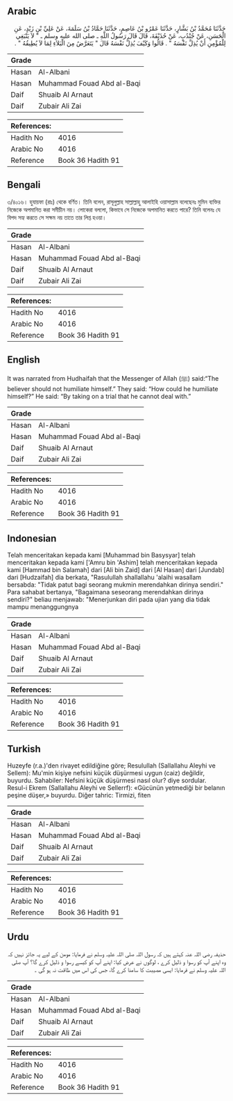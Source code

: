 ## Arabic


<div dir="rtl" lang="ar" style={{fontSize:'larger',backgroundColor:'#f8f9fa',padding:20}}>
حَدَّثَنَا مُحَمَّدُ بْنُ بَشَّارٍ، حَدَّثَنَا عَمْرُو بْنُ عَاصِمٍ، حَدَّثَنَا حَمَّادُ بْنُ سَلَمَةَ، عَنْ عَلِيِّ بْنِ زَيْدٍ، عَنِ الْحَسَنِ، عَنْ جُنْدُبٍ، عَنْ حُذَيْفَةَ، قَالَ قَالَ رَسُولُ اللَّهِ ـ صلى الله عليه وسلم ـ ‏"‏ لاَ يَنْبَغِي لِلْمُؤْمِنِ أَنْ يُذِلَّ نَفْسَهُ ‏"‏ ‏.‏ قَالُوا وَكَيْفَ يُذِلُّ نَفْسَهُ قَالَ ‏"‏ يَتَعَرَّضُ مِنَ الْبَلاَءِ لِمَا لاَ يُطِيقُهُ ‏"‏ ‏.‏
</div>
<div style={{backgroundColor:'#f8f9fa',padding:20, marginBottom: 10}}><table> <thead> <tr> <th>Grade</th> <th></th> </tr> </thead> <tbody> <tr><td>Hasan</td><td>Al-Albani</td></tr><tr><td>Hasan</td><td>Muhammad Fouad Abd al-Baqi</td></tr><tr><td>Daif</td><td>Shuaib Al Arnaut</td></tr><tr><td>Daif</td><td>Zubair Ali Zai</td></tr></tbody></table><table> <thead> <tr> <th>References:</th> <th></th> </tr> </thead> <tbody><tr><td>Hadith No</td><td>4016</td></tr><tr><td>Arabic No</td><td>4016</td></tr><tr><td>Reference</td><td>Book 36 Hadith 91</td></tr></tbody></table></div>

## Bengali


<div dir="ltr" lang="bn" style={{fontSize:'larger',backgroundColor:'#f8f9fa',padding:20}}>
৩/৪০১৬। হুযায়ফা (রাঃ) থেকে বর্ণিত। তিনি বলেন, রাসূলুল্লাহ সাল্লাল্লাহু আলাইহি ওয়াসাল্লাম বলেছেনঃ মুমিন ব্যক্তির নিজেকে অপমানিত করা সমীচীন নয়। লোকেরা বললো, কিভাবে সে নিজেকে অপমানিত করতে পারে? তিনি বলেনঃ যে বিপদ সহ্য করতে সে সক্ষম নয় তাতে তার লিপ্ত হওয়া।
</div>
<div style={{backgroundColor:'#f8f9fa',padding:20, marginBottom: 10}}><table> <thead> <tr> <th>Grade</th> <th></th> </tr> </thead> <tbody> <tr><td>Hasan</td><td>Al-Albani</td></tr><tr><td>Hasan</td><td>Muhammad Fouad Abd al-Baqi</td></tr><tr><td>Daif</td><td>Shuaib Al Arnaut</td></tr><tr><td>Daif</td><td>Zubair Ali Zai</td></tr></tbody></table><table> <thead> <tr> <th>References:</th> <th></th> </tr> </thead> <tbody><tr><td>Hadith No</td><td>4016</td></tr><tr><td>Arabic No</td><td>4016</td></tr><tr><td>Reference</td><td>Book 36 Hadith 91</td></tr></tbody></table></div>

## English


<div dir="ltr" lang="en" style={{fontSize:'larger',backgroundColor:'#f8f9fa',padding:20}}>
It was narrated from Hudhaifah that the Messenger of Allah (ﷺ) said:“The believer should not humiliate himself.” They said: “How could he humiliate himself?” He said: “By taking on a trial that he cannot deal with.”
</div>
<div style={{backgroundColor:'#f8f9fa',padding:20, marginBottom: 10}}><table> <thead> <tr> <th>Grade</th> <th></th> </tr> </thead> <tbody> <tr><td>Hasan</td><td>Al-Albani</td></tr><tr><td>Hasan</td><td>Muhammad Fouad Abd al-Baqi</td></tr><tr><td>Daif</td><td>Shuaib Al Arnaut</td></tr><tr><td>Daif</td><td>Zubair Ali Zai</td></tr></tbody></table><table> <thead> <tr> <th>References:</th> <th></th> </tr> </thead> <tbody><tr><td>Hadith No</td><td>4016</td></tr><tr><td>Arabic No</td><td>4016</td></tr><tr><td>Reference</td><td>Book 36 Hadith 91</td></tr></tbody></table></div>

## Indonesian


<div dir="ltr" lang="id" style={{fontSize:'larger',backgroundColor:'#f8f9fa',padding:20}}>
Telah menceritakan kepada kami [Muhammad bin Basysyar] telah menceritakan kepada kami ['Amru bin 'Ashim] telah menceritakan kepada kami [Hammad bin Salamah] dari [Ali bin Zaid] dari [Al Hasan] dari [Jundab] dari [Hudzaifah] dia berkata, "Rasulullah shallallahu 'alaihi wasallam bersabda: "Tidak patut bagi seorang mukmin merendahkan dirinya sendiri." Para sahabat bertanya, "Bagaimana seseorang merendahkan dirinya sendiri?" beliau menjawab: "Menerjunkan diri pada ujian yang dia tidak mampu menanggungnya
</div>
<div style={{backgroundColor:'#f8f9fa',padding:20, marginBottom: 10}}><table> <thead> <tr> <th>Grade</th> <th></th> </tr> </thead> <tbody> <tr><td>Hasan</td><td>Al-Albani</td></tr><tr><td>Hasan</td><td>Muhammad Fouad Abd al-Baqi</td></tr><tr><td>Daif</td><td>Shuaib Al Arnaut</td></tr><tr><td>Daif</td><td>Zubair Ali Zai</td></tr></tbody></table><table> <thead> <tr> <th>References:</th> <th></th> </tr> </thead> <tbody><tr><td>Hadith No</td><td>4016</td></tr><tr><td>Arabic No</td><td>4016</td></tr><tr><td>Reference</td><td>Book 36 Hadith 91</td></tr></tbody></table></div>

## Turkish


<div dir="ltr" lang="tr" style={{fontSize:'larger',backgroundColor:'#f8f9fa',padding:20}}>
Huzeyfe (r.a.)'den rivayet edildiğine göre; Resulullah (Sallallahu Aleyhi ve Sellem): Mu'min kişiye nefsini küçük düşürmesi uygun (caiz) değildir, buyurdu. Sahabiler: Nefsini küçük düşürmesi nasıl olur? diye sordular. Resul-i Ekrem (Sallallahu Aleyhi ve Sellerrf): «Gücünün yetmediği bir belanın peşine düşer,» buyurdu. Diğer tahric: Tirmizi, fiten
</div>
<div style={{backgroundColor:'#f8f9fa',padding:20, marginBottom: 10}}><table> <thead> <tr> <th>Grade</th> <th></th> </tr> </thead> <tbody> <tr><td>Hasan</td><td>Al-Albani</td></tr><tr><td>Hasan</td><td>Muhammad Fouad Abd al-Baqi</td></tr><tr><td>Daif</td><td>Shuaib Al Arnaut</td></tr><tr><td>Daif</td><td>Zubair Ali Zai</td></tr></tbody></table><table> <thead> <tr> <th>References:</th> <th></th> </tr> </thead> <tbody><tr><td>Hadith No</td><td>4016</td></tr><tr><td>Arabic No</td><td>4016</td></tr><tr><td>Reference</td><td>Book 36 Hadith 91</td></tr></tbody></table></div>

## Urdu


<div dir="rtl" lang="ur" style={{fontSize:'larger',backgroundColor:'#f8f9fa',padding:20}}>
حذیفہ رضی اللہ عنہ کہتے ہیں کہ رسول اللہ صلی اللہ علیہ وسلم نے فرمایا: مومن کے لیے یہ جائز نہیں کہ وہ اپنے آپ کو رسوا و ذلیل کرے ، لوگوں نے عرض کیا: اپنے آپ کو کیسے رسوا و ذلیل کرے گا؟ آپ صلی اللہ علیہ وسلم نے فرمایا: ایسی مصیبت کا سامنا کرے گا، جس کی اس میں طاقت نہ ہو گی ۔
</div>
<div style={{backgroundColor:'#f8f9fa',padding:20, marginBottom: 10}}><table> <thead> <tr> <th>Grade</th> <th></th> </tr> </thead> <tbody> <tr><td>Hasan</td><td>Al-Albani</td></tr><tr><td>Hasan</td><td>Muhammad Fouad Abd al-Baqi</td></tr><tr><td>Daif</td><td>Shuaib Al Arnaut</td></tr><tr><td>Daif</td><td>Zubair Ali Zai</td></tr></tbody></table><table> <thead> <tr> <th>References:</th> <th></th> </tr> </thead> <tbody><tr><td>Hadith No</td><td>4016</td></tr><tr><td>Arabic No</td><td>4016</td></tr><tr><td>Reference</td><td>Book 36 Hadith 91</td></tr></tbody></table></div>